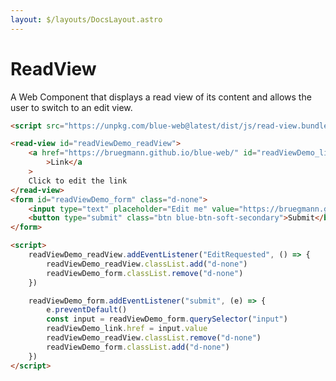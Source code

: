 ```yaml
---
layout: $/layouts/DocsLayout.astro
---
```



# ReadView

A Web Component that displays a read view of its content and allows the user to switch to an edit view.

```html use:RenderBlock
<script src="https://unpkg.com/blue-web@latest/dist/js/read-view.bundle.js"></script>

<read-view id="readViewDemo_readView">
    <a href="https://bruegmann.github.io/blue-web/" id="readViewDemo_link" target="_blank" rel="noopener noreferrer"
        >Link</a
    >
    Click to edit the link
</read-view>
<form id="readViewDemo_form" class="d-none">
    <input type="text" placeholder="Edit me" value="https://bruegmann.github.io/blue-web/" class="form-control" />
    <button type="submit" class="btn blue-btn-soft-secondary">Submit</button>
</form>

<script>
    readViewDemo_readView.addEventListener("EditRequested", () => {
        readViewDemo_readView.classList.add("d-none")
        readViewDemo_form.classList.remove("d-none")
    })

    readViewDemo_form.addEventListener("submit", (e) => {
        e.preventDefault()
        const input = readViewDemo_form.querySelector("input")
        readViewDemo_link.href = input.value
        readViewDemo_readView.classList.remove("d-none")
        readViewDemo_form.classList.add("d-none")
    })
</script>
```
